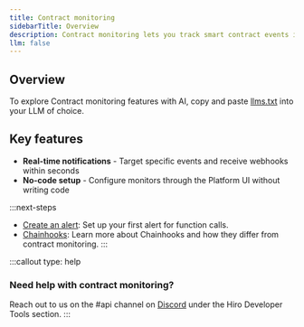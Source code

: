 ```yaml
---
title: Contract monitoring
sidebarTitle: Overview
description: Contract monitoring lets you track smart contract events in real-time and receive webhook notifications when specific activities occur.
llm: false
---
```


## Overview

To explore Contract monitoring features with AI, copy and paste [llms.txt](/tools/contract-monitoring/llms.txt) into your LLM of choice.

## Key features

- **Real-time notifications** - Target specific events and receive webhooks within seconds
- **No-code setup** - Configure monitors through the Platform UI without writing code

:::next-steps
- [Create an alert](/tools/contract-monitoring/create-alert): Set up your first alert for function calls.
- [Chainhooks](/tools/chainhook): Learn more about Chainhooks and how they differ from contract monitoring.
:::

:::callout
type: help
### Need help with contract monitoring?
Reach out to us on the <span className="font-bold">#api</span> channel on [Discord](https://stacks.chat/) under the Hiro Developer Tools section.
:::
